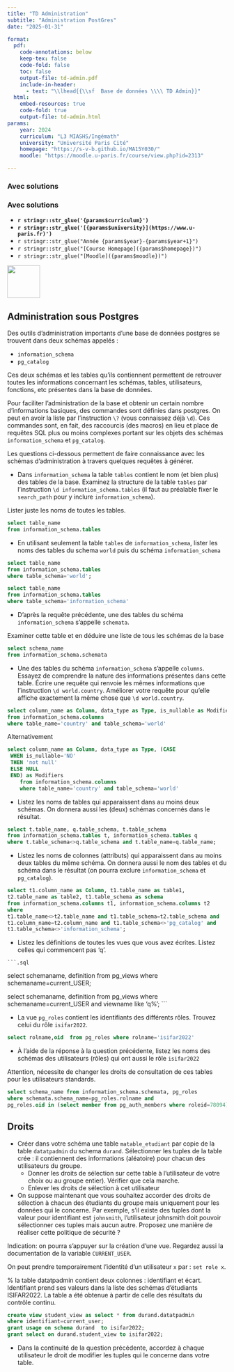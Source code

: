```yaml
---
title: "TD Administration"
subtitle: "Administration PostGres"
date: "2025-01-31"

format:
  pdf:
    code-annotations: below
    keep-tex: false
    code-fold: false
    toc: false
    output-file: td-admin.pdf
    include-in-header:
      - text: "\\lhead{{\\sf  Base de données \\\\ TD Admin}}"
  html:
    embed-resources: true
    code-fold: true
    output-file: td-admin.html
params:
    year: 2024 
    curriculum: "L3 MIASHS/Ingémath"
    university: "Université Paris Cité"
    homepage: "https://s-v-b.github.io/MA15Y030/"
    moodle: "https://moodle.u-paris.fr/course/view.php?id=2313"

---
```


::: {.content-visible when-profile='solution'} 

::: {.callout-warning}

### Avec solutions

:::

:::


::: {.content-visible when-profile='solution'} 

::: {.callout-warning}

### Avec solutions

::: 

:::


::: {layout="[80,20]"}

::: {#first-column}


- **`r stringr::str_glue('{params$curriculum}')`**
- **`r stringr::str_glue('[{params$university}](https://www.u-paris.fr)')`**
- `r stringr::str_glue("Année {params$year}-{params$year+1}")`
- `r stringr::str_glue("[Course Homepage]({params$homepage})")`  
- `r stringr::str_glue("[Moodle]({params$moodle})")`

::: 

::: {#second-column}
![](../images/UniversiteParis_monogramme_couleur_RVB.png){align="right" style="size:50px;" width=75}
:::

:::


## Administration sous Postgres

Des outils d'administration importants d'une base de données postgres se trouvent dans deux schémas appelés :


- `information_schema`
- `pg_catalog`



Ces deux schémas et les tables qu'ils contiennent permettent de retrouver toutes les informations concernant les schémas, tables, utilisateurs, fonctions, etc présentes dans la base de données.

Pour faciliter l'administration de la base et obtenir un certain nombre d'informations basiques,  des commandes sont définies dans postgres. On peut en avoir la liste par l'instruction `\?` (vous connaissez déjà `\d`). Ces commandes sont, en fait, des raccourcis (des macros) en lieu et place de requêtes SQL plus ou moins complexes portant sur les objets des schémas `information_schema` et `pg_catalog`.


Les questions ci-dessous permettent de faire connaissance avec les schémas d'administration à travers quelques requêtes à générer.




- Dans `information_schema` la table `tables` contient le nom (et bien plus) des tables de la base. Examinez la structure de la table `tables` par l'instruction
`\d information_schema.tables` (il faut au préalable fixer le `search_path` pour y inclure `information_schema`).

Lister juste les noms de toutes les tables.

::: {.content-visible when-profile="solution"}

```.sql
select table_name 
from information_schema.tables
```

:::



- En utilisant seulement la table `tables` de `information_schema`, lister les noms des tables du schema `world`  puis du schéma `information_schema`

::: {.content-visible when-profile="solution"}

```.sql
select table_name 
from information_schema.tables
where table_schema='world';

select table_name 
from information_schema.tables
where table_schema='information_schema'
```

:::


- D'après la requête précédente, une des tables du schéma `information_schema` s'appelle `schemata`.

Examiner cette table et en déduire une liste de tous les schémas de la base

::: {.content-visible when-profile="solution"}


```.sql
select schema_name 
from information_schema.schemata
```


:::


- Une des tables du schéma `information_schema` s'appelle `columns`. Essayez de comprendre la nature des informations présentes dans cette table.
Écrire une requête qui renvoie les mêmes informations que l'instruction `\d world.country`. Améliorer votre requête pour qu'elle affiche exactement la même chose que  `\d world.country`.


::: {.content-visible when-profile="solution"}

```.sql

select column_name as Column, data_type as Type, is_nullable as Modifiers
from information_schema.columns
where table_name='country' and table_schema='world'

```

Alternativement

```.sql
select column_name as Column, data_type as Type, (CASE
 WHEN is_nullable='NO'
 THEN 'not null'
 ELSE NULL
 END) as Modifiers
	from information_schema.columns
	where table_name='country' and table_schema='world'
```

:::



- Listez les noms de tables qui apparaissent dans au moins deux schémas. On donnera aussi les (deux) schémas concernés dans le résultat.

::: {.content-visible when-profile="solution"}

```.sql
select t.table_name, q.table_schema, t.table_schema
from information_schema.tables t, information_schema.tables q
where t.table_schema<>q.table_schema and t.table_name=q.table_name;
```

:::


- Listez les noms de colonnes (attributs) qui apparaissent dans au moins deux tables du même schéma. On donnera aussi le nom des tables et du schéma dans le résultat (on pourra exclure `information_schema` et `pg_catalog`).

::: {.content-visible when-profile="solution"}

```.sql
select t1.column_name as Column, t1.table_name as table1,
t2.table_name as table2, t1.table_schema as schema
from information_schema.columns t1, information_schema.columns t2
where
t1.table_name<>t2.table_name and t1.table_schema=t2.table_schema and
t1.column_name=t2.column_name and t1.table_schema<>'pg_catalog' and
t1.table_schema<>'information_schema';
```

:::


- Listez les définitions de toutes les vues que vous avez écrites. Listez celles qui commencent pas 'q'.

::: {.content-visible when-profile="solution"}

	```.sql
select schemaname, definition from pg_views
where schemaname=current_USER;

select schemaname,  definition from pg_views
where schemaname=current_USER and viewname like 'q%';
	```

:::






- La vue `pg_roles` contient les identifiants des différents rôles. Trouvez celui du rôle `isifar2022`.

::: {.content-visible when-profile="solution"}

```.sql
select rolname,oid  from pg_roles where rolname='isifar2022'
```

:::



- À l'aide de la réponse à la question précédente, listez les noms des schémas des utilisateurs (rôles) qui ont aussi le rôle `isifar2022`

::: {.content-visible when-profile="solution"}

Attention, nécessite de changer les droits de consultation de ces tables pour les utilisateurs standards.

```.sql
select schema_name from information_schema.schemata, pg_roles
where schemata.schema_name=pg_roles.rolname and
pg_roles.oid in (select member from pg_auth_members where roleid=78094)
```

:::








## Droits


- Créer dans votre schéma une table `matable_etudiant` par copie de la table `datatpadmin` du schema `durand`. Sélectionner les tuples de la table crée : il contiennent des informations (aléatoire) pour chacun des utilisateurs du groupe.
  - Donner les droits de sélection sur cette table à l'utilisateur de votre choix ou au groupe entier). Vérifier que cela marche.
  - Enlever les droits de sélection à cet utilisateur


- On suppose maintenant que vous souhaitez accorder des droits de sélection à chacun des étudiants du groupe mais uniquement pour les données qui le concerne. Par exemple, s'il existe des tuples dont la valeur pour identifiant est `johnsmith`, l'utilisateur johnsmith doit pouvoir sélectionner ces tuples  mais aucun autre. Proposez une manière de réaliser cette politique de sécurité ?

Indication: on pourra s'appuyer sur la création d'une vue. Regardez aussi la documentation de la variable `CURRENT_USER`.

::: {.content-visible when-profile="solution"}

On peut prendre temporairement l'identité d'un utilisateur `x` par : `set role x`.

% la table datatpadmin contient deux colonnes : identifiant et écart. Identifiant prend ses valeurs dans la liste des schémas d'étudiants ISIFAR2022. La table a été obtenue à partir de celle des résultats du contrôle continu.

```.sql
create view student_view as select * from durand.datatpadmin
where identifiant=current_user;
grant usage on schema durand  to isifar2022;
grant select on durand.student_view to isifar2022;
```

:::




- Dans la continuité de la question précédente, accordez à chaque utilisateur le droit de modifier les tuples qui le concerne dans votre table.




